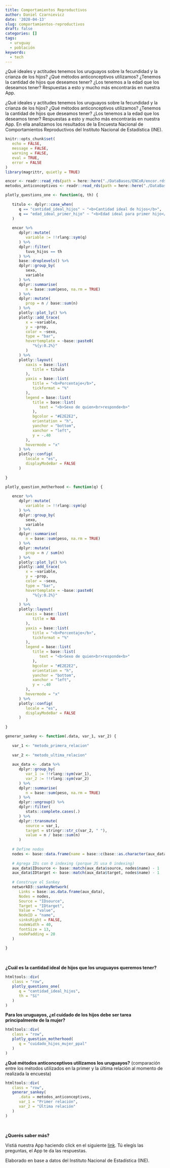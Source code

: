 ```yaml
---
title: Comportamientos Reproductivos
author: Daniel Czarnievicz
date: '2020-04-13'
slug: comportamientos-reproductivos
draft: false
categories: []
tags:
  - uruguay
  - población
keywords:
  - tech
---
```


¿Qué ideales y actitudes tenemos los uruguayos sobre la fecundidad y la crianza de los hijos? ¿Qué métodos anticonceptivos utilizamos? ¿Tenemos la cantidad de hijos que deseamos tener? ¿Los tenemos a la edad que los deseamos tener? Respuestas a esto y mucho más encontrarás en nuestra App.

<!--more-->

¿Qué ideales y actitudes tenemos los uruguayos sobre la fecundidad y la crianza de los hijos? ¿Qué métodos anticonceptivos utilizamos? ¿Tenemos la cantidad de hijos que deseamos tener? ¿Los tenemos a la edad que los deseamos tener? Respuestas a esto y mucho más encontrarás en nuestra App. En ella analizamos los resultados de la Encuesta Nacional de Comportamientos Reproductivos del Instituto Nacional de Estadística (INE).

```r
knitr::opts_chunk$set(
   echo = FALSE,
   message = FALSE,
   warning = FALSE,
   eval = TRUE,
   error = FALSE
)
library(magrittr, quietly = TRUE)
```

```r
encor <- readr::read_rds(path = here::here("./DataBases/ENCoR/encor.rds"))
metodos_anticonceptivos <- readr::read_rds(path = here::here("./DataBases/ENCoR/metodos_anticonceptivos.rds"))
```

```r
plotly_questions_one <- function(q, th) {
   
   titulo <- dplyr::case_when(
      q == "cantidad_ideal_hijos" ~ "<b>Cantidad ideal de hijos</b>",
      q == "edad_ideal_primer_hijo" ~ "<b>Edad ideal para primer hijo</b>"
   )
   
   encor %>%
      dplyr::mutate(
         variable := !!rlang::sym(q)
      ) %>%
      dplyr::filter(
         tuvo_hijos == th
      ) %>%
      base::droplevels() %>%
      dplyr::group_by(
         sexo,
         variable
      ) %>%
      dplyr::summarise(
         n = base::sum(peso, na.rm = TRUE)
      ) %>%
      dplyr::mutate(
         prop = n / base::sum(n)
      ) %>%
      plotly::plot_ly() %>%
      plotly::add_trace(
         x = ~variable,
         y = ~prop,
         color = ~sexo,
         type = "bar",
         hovertemplate = ~base::paste0(
            "%{y:0.2%}"
         )
      ) %>%
      plotly::layout(
         xaxis = base::list(
            title = titulo
         ),
         yaxis = base::list(
            title = "<b>Porcentaje</b>",
            tickformat = "%"
         ),
         legend = base::list(
            title = base::list(
               text = "<b>Sexo de quien<br>responde<b>"
            ),
            bgcolor = "#E2E2E2",
            orientation = "h",
            yanchor = "bottom",
            xanchor = "left",
            y = -.40
         ),
         hovermode = "x"
      ) %>%
      plotly::config(
         locale = "es",
         displayModeBar = FALSE
      )
   
}

plotly_question_motherhood <- function(q) {
   
   encor %>%
      dplyr::mutate(
         variable := !!rlang::sym(q)
      ) %>%
      dplyr::group_by(
         sexo,
         variable
      ) %>%
      dplyr::summarise(
         n = base::sum(peso, na.rm = TRUE)
      ) %>%
      dplyr::mutate(
         prop = n / sum(n)
      ) %>%
      plotly::plot_ly() %>%
      plotly::add_trace(
         x = ~variable,
         y = ~prop,
         color = ~sexo,
         type = "bar",
         hovertemplate = ~base::paste0(
            "%{y:0.2%}"
         )
      ) %>%
      plotly::layout(
         xaxis = base::list(
            title = NA
         ),
         yaxis = base::list(
            title = "<b>Porcentaje</b>",
            tickformat = "%"
         ),
         legend = base::list(
            title = base::list(
               text = "<b>Sexo de quien<br>responde<b>"
            ),
            bgcolor = "#E2E2E2",
            orientation = "h",
            yanchor = "bottom",
            xanchor = "left",
            y = -.40
         ),
         hovermode = "x"
      ) %>%
      plotly::config(
         locale = "es",
         displayModeBar = FALSE
      )
   
}

generar_sankey <- function(.data, var_1, var_2) {
   
   var_1 <- "metodo_primera_relacion"
   
   var_2 <- "metodo_ultima_relacion"
   
   aux_data <- .data %>%
      dplyr::group_by(
         var_1 := !!rlang::sym(var_1),
         var_2 := !!rlang::sym(var_2)
      ) %>%
      dplyr::summarise(
         n = base::sum(peso, na.rm = TRUE)
      ) %>%
      dplyr::ungroup() %>%
      dplyr::filter(
         stats::complete.cases(.)
      ) %>%
      dplyr::transmute(
         source = var_1,
         target = stringr::str_c(var_2, " "),
         value = n / base::sum(n)
      )
   
   # Define nodos
   nodes <- base::data.frame(name = base::c(base::as.character(aux_data$source), base::as.character(aux_data$target)) %>% base::unique())
   
   # Agrega IDs con 0 indexing (porque JS usa 0 indexing)
   aux_data$IDsource <- base::match(aux_data$source, nodes$name) - 1
   aux_data$IDtarget <- base::match(aux_data$target, nodes$name) - 1
   
   # Construye el Sankey
   networkD3::sankeyNetwork(
      Links = base::as.data.frame(aux_data),
      Nodes = nodes,
      Source = "IDsource",
      Target = "IDtarget",
      Value = "value",
      NodeID = "name",
      sinksRight = FALSE,
      nodeWidth = 40,
      fontSize = 13,
      nodePadding = 20
   )
   
}
```

<br>

**¿Cuál es la cantidad ideal de hijos que los uruguayos queremos tener?**

```r
htmltools::div(
   class = "row",
   plotly_questions_one(
      q = "cantidad_ideal_hijos",
      th = "Sí"
   )
)
```

**Para los uruguayos, ¿el cuidado de los hijos debe ser tarea principalmente de la mujer?**

```r
htmltools::div(
   class = "row",
   plotly_question_motherhood(
      q = "cuidado_hijos_mujer_ppal"
   )
)
```

**¿Qué métodos anticonceptivos utilizamos los uruguayos?** (comparación entre los métodos utilizados en la primer y la última relación al momento de realizada la encuesta)

```r
htmltools::div(
   class = "row",
   generar_sankey(
      .data = metodos_anticonceptivos,
      var_1 = "Primer relación",
      var_2 = "Última relación"
   )
)
```

<br>

**¿Querés saber más?**

Vistiá nuestra App haciendo click en el siguiente [link](https://daczarne.shinyapps.io/AppENCoR/). Tú elegís las preguntas, el App te da las respuestas.

Elaborado en base a datos del Instituto Nacional de Estadística (INE).
